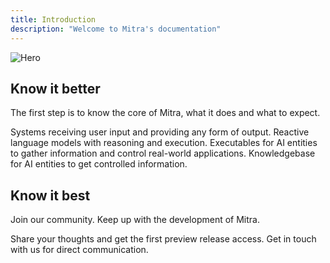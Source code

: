 ```yaml
---
title: Introduction
description: "Welcome to Mitra's documentation"
---
```


<img
  className="block border rounded-xl border-gray dark:border-0 dark:border-none"
  src="/images/banner.jpeg"
  alt="Hero"
/>

## Know it better

The first step is to know the core of Mitra, what it does and what to expect.

<CardGroup cols={2}>
  <Card
    title="Promptable"
    icon="sparkle"
    href="/docs/core/promptable"
  >
    Systems receiving user input and providing any form of output.
  </Card>
  <Card
    title="Agent"
    icon="robot"
    href="/docs/core/agent"
  >
    Reactive language models with reasoning and execution.
  </Card>
  <Card
    title="App"
    icon="play"
    href="/docs/core/app"
  >
    Executables for AI entities to gather information and control real-world applications.
  </Card>
  <Card
    title="Knowledge"
    icon="book-open"
    href="/docs/core/knowledge"
  >
    Knowledgebase for AI entities to get controlled information.
  </Card>
</CardGroup>

## Know it best
Join our community. Keep up with the development of Mitra.

<CardGroup cols={2}>
  <Card
    title="Join Discord"
    icon="discord"
    href="https://discord.gg/RPCwGjgTak"
  >
    Share your thoughts and get the first preview release access.
  </Card>
  <Card
    title="Mail us"
    icon="envelope"
    iconType="duotone"
    href="mailto:mogojai@proton.me"
  >
    Get in touch with us for direct communication.
  </Card>
</CardGroup>
